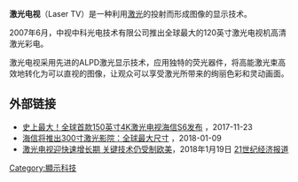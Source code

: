 {{noteTA
|G1=IT
}}
{{Expand |time=2010-03-26T06:25:20+00:00 }}
{{请求翻译}}
'''激光电视'''（Laser TV）是一种利用[[激光|激光]]的投射而形成图像的显示技术。

2007年6月，中视中科光电技术有限公司推出全球最大的120英寸激光电视机高清激光彩电。

激光电视采用先进的ALPD激光显示技术，应用独特的荧光器件，将高能激光束高效地转化为可以直视的图像，让观众可以享受激光所带来的绚丽色彩和灵动画面。
==外部链接==
*[http://news.mydrivers.com/1/556/556964.htm 史上最大！全球首款150英寸4K激光电视海信S6发布] {{Wayback|url=http://news.mydrivers.com/1/556/556964.htm |date=20180119235406 }}，2017-11-23
*[http://news.mydrivers.com/1/562/562378.htm 海信将推出300寸激光影院：全球最大尺寸] {{Wayback|url=http://news.mydrivers.com/1/562/562378.htm |date=20180120065914 }}，2018-01-09
*[https://web.archive.org/web/20180119235544/https://www.21jingji.com/2018/1-19/3MMDEzODFfMTQyMzc3MA.html 激光电视迎快速增长期 关键技术仍受制欧美]，2018年1月19日 [[21世纪经济报道|21世纪经济报道]]
{{技术小作品}}
{{显示科技}}

[[Category:顯示科技|Category:顯示科技]]